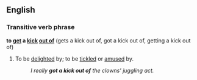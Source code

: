 ==English==

===Transitive verb phrase===
{{rfc-header|Transitive verb phrase}}
'''to [[get]] a [[kick]] [[out of]]'''  (gets a kick out of, got a kick out of, getting a kick out of)

# To be [[delight]]ed by; to be [[tickle]]d or [[amuse]]d by.
#:''I really '''got a kick out of''' the clowns' juggling act.''